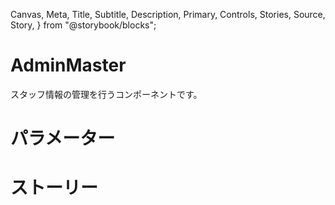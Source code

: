   Canvas,
  Meta,
  Title,
  Subtitle,
  Description,
  Primary,
  Controls,
  Stories,
  Source,
  Story,
} from "@storybook/blocks";


<Meta of={AdminMasterStories} />

# AdminMaster

スタッフ情報の管理を行うコンポーネントです。

<Primary />

# パラメーター

<Controls />

# ストーリー

<Stories />
